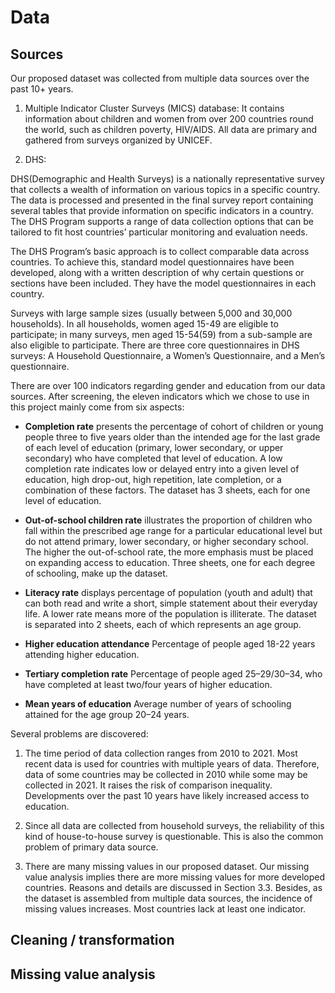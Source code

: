 # Data 

## Sources

Our proposed dataset was collected from multiple data sources over the past 10+ years.

1. Multiple Indicator Cluster Surveys (MICS) database: It contains information about children and women from over 200 countries round the world, such as children poverty, HIV/AIDS. All data are primary and gathered from surveys organized by UNICEF. 


2. DHS:

DHS(Demographic and Health Surveys) is a nationally representative survey that collects a wealth of information on various topics in a specific country. The data is processed and presented in the final survey report containing several tables that provide information on specific indicators in a country. The DHS Program supports a range of data collection options that can be tailored to fit host countries’ particular monitoring and evaluation needs.

The DHS Program’s basic approach is to collect comparable data across countries. To achieve this, standard model questionnaires have been developed, along with a written description of why certain questions or sections have been included. They have the model questionnaires in each country. 

Surveys with large sample sizes (usually between 5,000 and 30,000 households). In all households, women aged 15-49 are eligible to participate; in many surveys, men aged 15-54(59) from a sub-sample are also eligible to participate. There are three core questionnaires in DHS surveys: A Household Questionnaire, a Women’s Questionnaire, and a Men's questionnaire. 

There are over 100 indicators regarding gender and education from our data sources. After screening, the eleven indicators which we chose to use in this project mainly come from six aspects: 

* **Completion rate** presents the percentage of cohort of children or young people three to five years older than the intended age for the last grade of each level of education (primary, lower secondary, or upper secondary) who have completed that level of education. A low completion rate indicates low or delayed entry into a given level of education, high drop-out, high repetition, late completion, or a combination of these factors. The dataset has 3 sheets, each for one level of education.


* **Out-of-school children rate** illustrates the proportion of children who fall within the prescribed age range for a particular educational level but do not attend primary, lower secondary, or higher secondary school.  The higher the out-of-school rate, the more emphasis must be placed on expanding access to education. Three sheets, one for each degree of schooling, make up the dataset.

* **Literacy rate** displays percentage of population (youth and adult) that can both read and write a short, simple statement about their everyday life. A lower rate means more of the population is illiterate. The dataset is separated into 2 sheets, each of which represents an age group. 

* **Higher education attendance** Percentage of people aged 18-22 years attending higher education.

* **Tertiary completion rate** Percentage of people aged 25–29/30–34, who have completed at least two/four years of higher education.

* **Mean years of education** Average number of years of schooling attained for the age group 20–24 years.


Several problems are discovered:

1. The time period of data collection ranges from 2010 to 2021. Most recent data is used for countries with multiple years of data. Therefore, data of some countries may be collected in 2010 while some may be collected in 2021. It raises the risk of comparison inequality. Developments over the past 10 years have likely increased access to education.

2. Since all data are collected from household surveys, the reliability of this kind of house-to-house survey is questionable. This is also the common problem of primary data source. 

3. There are many missing values in our proposed dataset. Our missing value analysis implies there are more missing values for more developed countries. Reasons and details are discussed in Section 3.3. Besides, as the dataset is assembled from multiple data sources, the incidence of missing values increases. Most countries lack at least one indicator.


## Cleaning / transformation

## Missing value analysis

